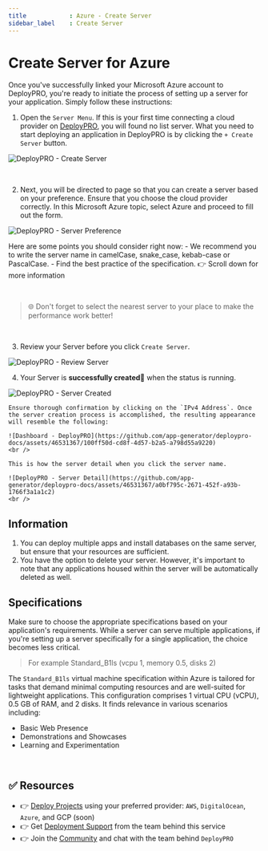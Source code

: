 ```yaml
---
title            : Azure - Create Server
sidebar_label    : Create Server
---
```


# Create Server for Azure

Once you've successfully linked your Microsoft Azure account to DeployPRO, you're ready to initiate the process of setting up a server for your application. Simply follow these instructions:

1. Open the `Server Menu`. If this is your first time connecting a cloud provider on [DeployPRO](https://deploypro.dev/), you will found no list server. What you need to start deploying an application in DeployPRO is by clicking the `+ Create Server` button.
  
  ![DeployPRO - Create Server](https://github.com/app-generator/deploypro-docs/assets/46531367/34abb087-e6b6-41c5-8e60-73a1d3e0d895)
  
  <br />

2. Next, you will be directed to page so that you can create a server based on your preference. Ensure that you choose the cloud provider correctly. In this Microsoft Azure topic, select Azure and proceed to fill out the form.
  
  ![DeployPRO - Server Preference](https://github.com/app-generator/deploypro-docs/assets/46531367/bb727b8d-1d71-4d89-b9cd-bb7f030a5e5a)

  Here are some points you should consider right now:
    - We recommend you to write the server name in camelCase, snake_case, kebab-case or PascalCase.
    - Find the best practice of the specification. 👉 Scroll down for more information

  <br />
  
  > 🌐 Don't forget to select the nearest server to your place to make the performance work better!

<br />

3. Review your Server before you click `Create Server`.
  
  ![DeployPRO - Review Server](https://github.com/app-generator/deploypro-docs/assets/46531367/96285ec7-c225-4984-991f-9fc4590511a7)
  <br />

4. Your Server is **successfully created🙌** when the status is running.

  ![DeployPRO - Server Created](https://github.com/app-generator/deploypro-docs/assets/46531367/e1535209-241a-4600-9e5d-9729899b3da4)
  <br />

    Ensure thorough confirmation by clicking on the `IPv4 Address`. Once the server creation process is accomplished, the resulting appearance will resemble the following:
    
    ![Dashboard - DeployPRO](https://github.com/app-generator/deploypro-docs/assets/46531367/100ff50d-cd8f-4d57-b2a5-a798d55a9220)
    <br />

    This is how the server detail when you click the server name.
    
    ![DeployPRO - Server Detail](https://github.com/app-generator/deploypro-docs/assets/46531367/a0bf795c-2671-452f-a93b-1766f3a1a1c2)
    <br />

## Information

1. You can deploy multiple apps and install databases on the same server, but ensure that your resources are sufficient.
2. You have the option to delete your server. However, it's important to note that any applications housed within the server will be automatically deleted as well.

## Specifications
Make sure to choose the appropriate specifications based on your application's requirements. While a server can serve multiple applications, if you're setting up a server specifically for a single application, the choice becomes less critical.

> For example Standard_B1ls (vcpu 1, memory 0.5, disks 2)

The `Standard_B1ls` virtual machine specification within Azure is tailored for tasks that demand minimal computing resources and are well-suited for lightweight applications. This configuration comprises 1 virtual CPU (vCPU), 0.5 GB of RAM, and 2 disks. It finds relevance in various scenarios including:
- Basic Web Presence
- Demonstrations and Showcases
- Learning and Experimentation

<br />

## ✅ Resources

- 👉 [Deploy Projects](https://deploypro.dev/) using your preferred provider: `AWS`, `DigitalOcean`, `Azure`, and GCP (soon)
- 👉 Get [Deployment Support](https://deploypro.dev/support/) from the team behind this service
- 👉 Join the [Community](https://discord.gg/qQhjQZhnur) and chat with the team behind `DeployPRO`
